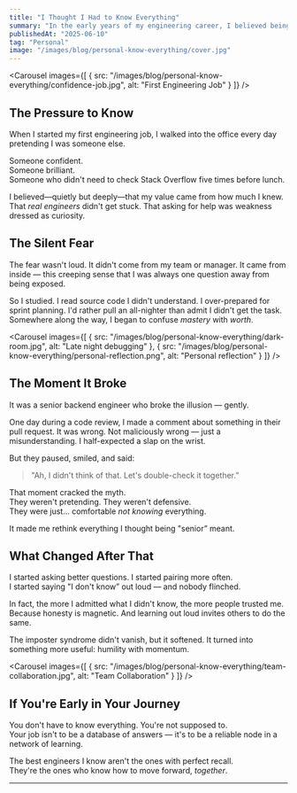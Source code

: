```yaml
---
title: "I Thought I Had to Know Everything"
summary: "In the early years of my engineering career, I believed being valuable meant being all-knowing. It took time—and failure—to unlearn that myth."
publishedAt: "2025-06-10"
tag: "Personal"
image: "/images/blog/personal-know-everything/cover.jpg"
---
```


<Carousel
  images={[
    { src: "/images/blog/personal-know-everything/confidence-job.jpg", alt: "First Engineering Job" }
  ]}
/>

## The Pressure to Know

When I started my first engineering job, I walked into the office every day pretending I was someone else.

Someone confident.  
Someone brilliant.  
Someone who didn't need to check Stack Overflow five times before lunch.

I believed—quietly but deeply—that my value came from how much I knew. That *real engineers* didn't get stuck. That asking for help was weakness dressed as curiosity.

## The Silent Fear

The fear wasn't loud. It didn't come from my team or manager. It came from inside — this creeping sense that I was always one question away from being exposed.

So I studied. I read source code I didn't understand. I over-prepared for sprint planning. I'd rather pull an all-nighter than admit I didn't get the task. Somewhere along the way, I began to confuse *mastery* with *worth*.

<Carousel
  images={[
    { src: "/images/blog/personal-know-everything/dark-room.jpg", alt: "Late night debugging" },
    { src: "/images/blog/personal-know-everything/personal-reflection.png", alt: "Personal reflection" }
  ]}
/>

## The Moment It Broke

It was a senior backend engineer who broke the illusion — gently.

One day during a code review, I made a comment about something in their pull request. It was wrong. Not maliciously wrong — just a misunderstanding. I half-expected a slap on the wrist.

But they paused, smiled, and said:  
> "Ah, I didn't think of that. Let's double-check it together.”

That moment cracked the myth.  
They weren't pretending. They weren't defensive.  
They were just… comfortable *not knowing* everything.

It made me rethink everything I thought being "senior” meant.

## What Changed After That

I started asking better questions. I started pairing more often.  
I started saying "I don't know” out loud — and nobody flinched.

In fact, the more I admitted what I didn't know, the more people trusted me. Because honesty is magnetic. And learning out loud invites others to do the same.

The imposter syndrome didn't vanish, but it softened. It turned into something more useful: humility with momentum.

<Carousel
  images={[
    { src: "/images/blog/personal-know-everything/team-collaboration.jpg", alt: "Team Collaboration" }
  ]}
/>

## If You're Early in Your Journey

You don't have to know everything. You're not supposed to.  
Your job isn't to be a database of answers — it's to be a reliable node in a network of learning.

The best engineers I know aren't the ones with perfect recall.  
They're the ones who know how to move forward, *together*.

---